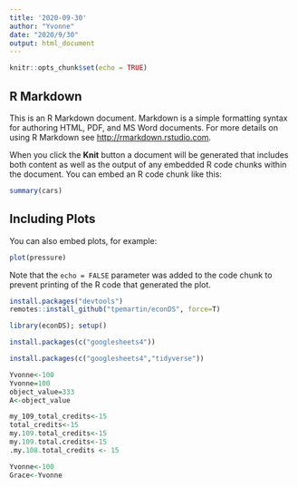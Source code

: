 ```yaml
---
title: '2020-09-30'
author: "Yvonne"
date: "2020/9/30"
output: html_document
---
```


```r
knitr::opts_chunk$set(echo = TRUE)
```

## R Markdown

This is an R Markdown document. Markdown is a simple formatting syntax for authoring HTML, PDF, and MS Word documents. For more details on using R Markdown see <http://rmarkdown.rstudio.com>.

When you click the **Knit** button a document will be generated that includes both content as well as the output of any embedded R code chunks within the document. You can embed an R code chunk like this:

```r
summary(cars)
```

## Including Plots

You can also embed plots, for example:

```r
plot(pressure)
```

Note that the `echo = FALSE` parameter was added to the code chunk to prevent printing of the R code that generated the plot.

```r
install.packages("devtools")
remotes::install_github("tpemartin/econDS", force=T)
```



```r
library(econDS); setup()
```

```r
install.packages(c("googlesheets4"))
```


```r
install.packages(c("googlesheets4","tidyverse"))
```
```r
Yvonne<-100
Yvonne=100
object_value=333
A<-object_value
```


```r
my_109_total_credits<-15
total_credits<-15
my.109.total_credits<-15
my.109.total.credits<-15
.my.108.total_credits <- 15


```

```r
Yvonne<-100
Grace<-Yvonne
```

